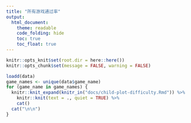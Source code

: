 ```yaml
---
title: "所有游戏通过率"
output:
  html_document:
    theme: readable
    code_folding: hide
    toc: true
    toc_float: true
---
```


```r
knitr::opts_knit$set(root.dir = here::here())
knitr::opts_chunk$set(message = FALSE, warning = FALSE)
```

```r
loadd(data)
game_names <- unique(data$game_name)
for (game_name in game_names) {
  knitr::knit_expand(knitr_in("docs/child-plot-difficulty.Rmd")) %>% 
    knitr::knit(text = ., quiet = TRUE) %>% 
    cat()
  cat("\n\n")
}
```
